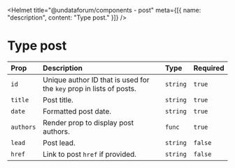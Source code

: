 
<Helmet
  title="@undataforum/components - post"
  meta={[{ name: "description", content: "Type post." }]}
/>

# Type post

| Prop      | Description                                                         | Type     | Required |
| :-------- | :------------------------------------------------------------------ | :------- | :------- |
| `id`      | Unique author ID that is used for the `key` prop in lists of posts. | `string` | `true`   |
| `title`   | Post title.                                                         | `string` | `true`   |
| `date`    | Formatted post date.                                                | `string` | `true`   |
| `authors` | Render prop to display post authors.                                | `func`   | `true`   |
| `lead`    | Post lead.                                                          | `string` | `false`  |
| `href`    | Link to post `href` if provided.                                    | `string` | `false`  |
